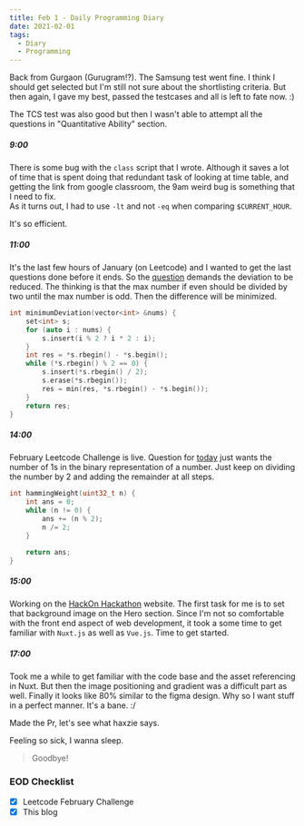```yaml
---
title: Feb 1 - Daily Programming Diary
date: 2021-02-01
tags:
  - Diary
  - Programming
---
```


Back from Gurgaon (Gurugram!?). The Samsung test went fine. I think I should get selected but I'm still not sure about the shortlisting criteria. But then again, I gave my best, passed the testcases and all is left to fate now. :)

The TCS test was also good but then I wasn't able to attempt all the questions in "Quantitative Ability" section.

##### 9:00
There is some bug with the `class` script that I wrote. Although it saves a lot of time that is spent doing that redundant task of looking at time table, and getting the link from google classroom, the 9am weird bug is something that I need to fix.  
As it turns out, I had to use `-lt` and not `-eq` when comparing `$CURRENT_HOUR`. 

It's so efficient.

##### 11:00
It's the last few hours of January (on Leetcode) and I wanted to get the last questions done before it ends. So the [question](https://leetcode.com/explore/featured/card/january-leetcoding-challenge-2021/583/week-5-january-29th-january-31st/3622/) demands the deviation to be reduced. The thinking is that the max number if even should be divided by two until the max number is odd. Then the difference will be minimized.

```cpp:title=minimize-deviation-in-an-array.cpp
int minimumDeviation(vector<int> &nums) {
    set<int> s;
    for (auto i : nums) {
        s.insert(i % 2 ? i * 2 : i);
    }
    int res = *s.rbegin() - *s.begin();
    while (*s.rbegin() % 2 == 0) {
        s.insert(*s.rbegin() / 2);
        s.erase(*s.rbegin());
        res = min(res, *s.rbegin() - *s.begin());
    }
    return res;
}
```

##### 14:00
February Leetcode Challenge is live. Question for [today](https://leetcode.com/explore/featured/card/february-leetcoding-challenge-2021/584/week-1-february-1st-february-7th/3625/) just wants the number of 1s in the binary representation of a number.
Just keep on dividing the number by 2 and adding the remainder at all steps. 

```cpp:title=number-of-1-bits.cpp
int hammingWeight(uint32_t n) {
    int ans = 0;
    while (n != 0) {
        ans += (n % 2);
        n /= 2;
    }

    return ans;
}
```

##### 15:00
Working on the [HackOn Hackathon](https://github.com/HackOnHackathon/hackon2) website. The first task for me is to set that background image on the Hero section. Since I'm not so comfortable with the front end aspect of web development, it took a some time to get familiar with `Nuxt.js` as well as `Vue.js`. 
Time to get started.

##### 17:00
Took me a while to get familiar with the code base and the asset referencing in Nuxt. But then the image positioning and gradient was a difficult part as well. Finally it looks like 80% similar to the figma design. Why so I want stuff in a perfect manner. It's a bane. :/

Made the Pr, let's see what haxzie says. 

Feeling so sick, I wanna sleep.

> Goodbye!

### EOD Checklist
- [x] Leetcode February Challenge
- [x] This blog